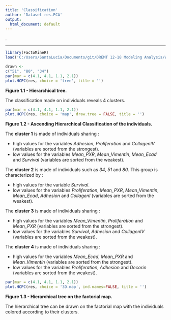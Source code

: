 ```yaml
---
title: 'Classification'
author: 'Dataset res.PCA'
output:
  html_document: default
---
```

.

- - -

```r
library(FactoMineR)
load('C:/Users/SantaLucia/Documents/git/DREMT 12-18 Modeling Analysis/Workspace.RData')
```

```r
drawn <-
c("51", "80", "34")
par(mar = c(4.1, 4.1, 1.1, 2.1))
plot.HCPC(res, choice = 'tree', title = '')
```

**Figure 1.1 - Hierarchical tree.**

The classification made on individuals reveals 4 clusters.


```r
par(mar = c(4.1, 4.1, 1.1, 2.1))
plot.HCPC(res, choice = 'map', draw.tree = FALSE, title = '')
```

**Figure 1.2 - Ascending Hierarchical Classification of the individuals.**

The **cluster 1** is made of individuals sharing :

- high values for the variables *Adhesion*, *Proliferation* and *CollagenIV* (variables are sorted from the strongest).
- low values for the variables *Mean_PXR*, *Mean_Vimentin*, *Mean_Ecad* and *Survival* (variables are sorted from the weakest).

The **cluster 2** is made of individuals such as *34*, *51* and *80*. This group is characterized by :

- high values for the variable *Survival*.
- low values for the variables *Proliferation*, *Mean_PXR*, *Mean_Vimentin*, *Mean_Ecad*, *Adhesion* and *CollagenI* (variables are sorted from the weakest).

The **cluster 3** is made of individuals sharing :

- high values for the variables *Mean_Vimentin*, *Proliferation* and *Mean_PXR* (variables are sorted from the strongest).
- low values for the variables *Survival*, *Adhesion* and *CollagenIV* (variables are sorted from the weakest).

The **cluster 4** is made of individuals sharing :

- high values for the variables *Mean_Ecad*, *Mean_PXR* and *Mean_Vimentin* (variables are sorted from the strongest).
- low values for the variables *Proliferation*, *Adhesion* and *Decorin* (variables are sorted from the weakest).

```r
par(mar = c(4.1, 4.1, 1.1, 2.1))
plot.HCPC(res, choice = '3D.map', ind.names=FALSE, title = '')
```

**Figure 1.3 - Hierarchical tree on the factorial map.**

The hierarchical tree can be drawn on the factorial map with the individuals colored according to their clusters.


